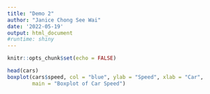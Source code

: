 ```yaml
---
title: "Demo 2"
author: "Janice Chong See Wai"
date: '2022-05-19'
output: html_document
#runtime: shiny
---
```


```r
knitr::opts_chunk$set(echo = FALSE)
```



```r
head(cars)
boxplot(cars$speed, col = "blue", ylab = "Speed", xlab = "Car", 
        main = "Boxplot of Car Speed")
```

<!-- Choose a time series: -->
<!-- ```{r echo = FALSE} -->
<!-- selectInput("data", "", -->
<!--  c("co2", "lh")) -->
<!-- ``` -->

<!-- See a plot: -->
<!-- ```{r echo = FALSE} -->
<!-- renderPlot({ -->
<!--  d <- get(input$data) -->
<!--  plot(d) -->
<!-- }) -->
<!-- ``` -->


